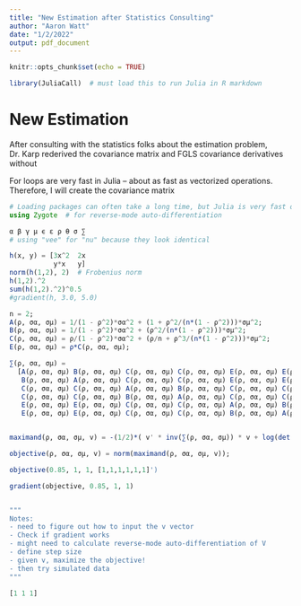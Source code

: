```yaml
---
title: "New Estimation after Statistics Consulting"
author: "Aaron Watt"
date: "1/2/2022"
output: pdf_document
---
```


```r
knitr::opts_chunk$set(echo = TRUE)
```

```r
library(JuliaCall)  # must load this to run Julia in R markdown
```


# New Estimation
After consulting with the statistics folks about the estimation problem, Dr. Karp
rederived the covariance matrix and FGLS covariance derivatives without 


For loops are very fast in Julia -- about as fast as vectorized operations.
Therefore, I will create the covariance matrix 

```julia
# Loading packages can often take a long time, but Julia is very fast once packages are loaded
using Zygote  # for reverse-mode auto-differentiation
```

```julia
α β γ μ ϵ ε ρ θ σ ∑
# using "vee" for "nu" because they look identical
```

```julia
h(x, y) = [3x^2  2x
           y*x   y]
norm(h(1,2), 2)  # Frobenius norm
h(1,2).^2
sum(h(1,2).^2)^0.5
#gradient(h, 3.0, 5.0)
```


```julia
n = 2;
A(ρ, σα, σμ) = 1/(1 - ρ^2)*σα^2 + (1 + ρ^2/(n*(1 - ρ^2)))*σμ^2;
B(ρ, σα, σμ) = 1/(1 - ρ^2)*σα^2 + (ρ^2/(n*(1 - ρ^2)))*σμ^2;
C(ρ, σα, σμ) = ρ/(1 - ρ^2)*σα^2 + (ρ/n + ρ^3/(n*(1 - ρ^2)))*σμ^2;
E(ρ, σα, σμ) = ρ*C(ρ, σα, σμ);

∑(ρ, σα, σμ) = 
  [A(ρ, σα, σμ) B(ρ, σα, σμ) C(ρ, σα, σμ) C(ρ, σα, σμ) E(ρ, σα, σμ) E(ρ, σα, σμ)
   B(ρ, σα, σμ) A(ρ, σα, σμ) C(ρ, σα, σμ) C(ρ, σα, σμ) E(ρ, σα, σμ) E(ρ, σα, σμ)
   C(ρ, σα, σμ) C(ρ, σα, σμ) A(ρ, σα, σμ) B(ρ, σα, σμ) C(ρ, σα, σμ) C(ρ, σα, σμ)
   C(ρ, σα, σμ) C(ρ, σα, σμ) B(ρ, σα, σμ) A(ρ, σα, σμ) C(ρ, σα, σμ) C(ρ, σα, σμ)
   E(ρ, σα, σμ) E(ρ, σα, σμ) C(ρ, σα, σμ) C(ρ, σα, σμ) A(ρ, σα, σμ) B(ρ, σα, σμ)
   E(ρ, σα, σμ) E(ρ, σα, σμ) C(ρ, σα, σμ) C(ρ, σα, σμ) B(ρ, σα, σμ) A(ρ, σα, σμ)];


maximand(ρ, σα, σμ, v) = -(1/2)*( v' * inv(∑(ρ, σα, σμ)) * v + log(det(∑(ρ, σα, σμ))) )

objective(ρ, σα, σμ, v) = norm(maximand(ρ, σα, σμ, v));

objective(0.85, 1, 1, [1,1,1,1,1,1]')

gradient(objective, 0.85, 1, 1)


"""
Notes:
- need to figure out how to input the v vector
- Check if gradient works
- might need to calculate reverse-mode auto-differentiation of V
- define step size
- given v, maximize the objective!
- then try simulated data
"""
```





```julia
[1 1 1]
```





















